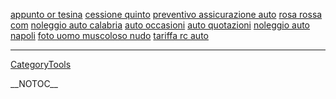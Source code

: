 <a href= http://appunto-or-tesina.seeyo.info >appunto or tesina</a>   <a href= http://cessione-quinto.seeyo.info >cessione quinto</a>   <a href= http://preventivo-assicurazione-auto.seeyo.info >preventivo assicurazione auto</a>   <a href= http://rosa-rossa-com.seeyo.info >rosa rossa com</a>   <a href= http://noleggio-auto-calabria.seeyo.info >noleggio auto calabria</a>   <a href= http://auto-occasioni.seeyo.info >auto occasioni</a>   <a href= http://auto-quotazioni.seeyo.info >auto quotazioni</a>   <a href= http://noleggio-auto-napoli.seeyo.info >noleggio auto napoli</a>   <a href= http://foto-uomo-muscoloso-nudo.seeyo.info >foto uomo muscoloso nudo</a>   <a href= http://tariffa-rc-auto.seeyo.info >tariffa rc auto</a>
----
[[CategoryTools]]

__NOTOC__
